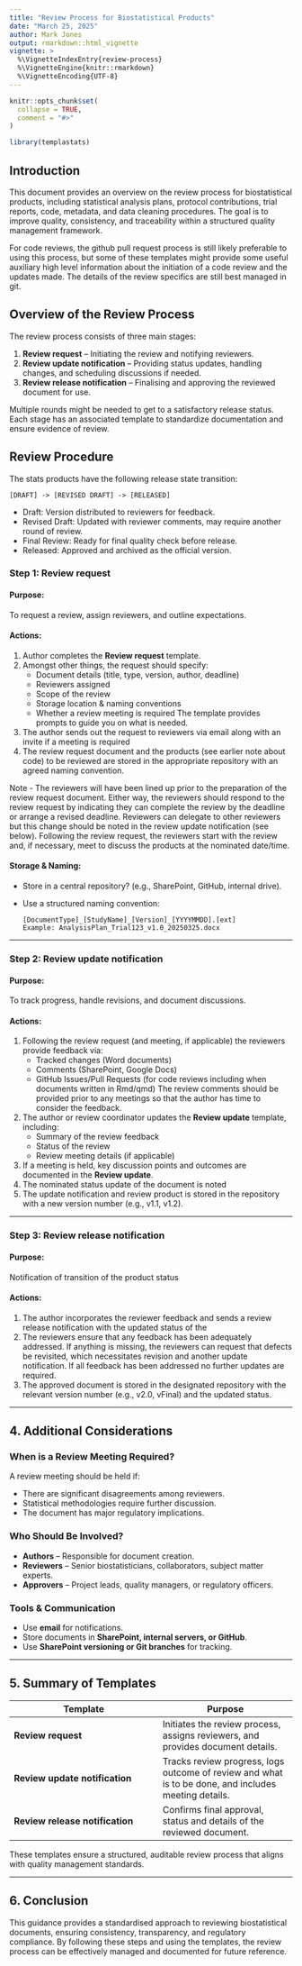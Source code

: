 ```yaml
---
title: "Review Process for Biostatistical Products"
date: "March 25, 2025"
author: Mark Jones
output: rmarkdown::html_vignette
vignette: >
  %\VignetteIndexEntry{review-process}
  %\VignetteEngine{knitr::rmarkdown}
  %\VignetteEncoding{UTF-8}
---
```


```r
knitr::opts_chunk$set(
  collapse = TRUE,
  comment = "#>"
)
```

```r
library(templastats)
```


## Introduction

This document provides an overview on the review process for biostatistical products, including statistical analysis plans, protocol contributions, trial reports, code, metadata, and data cleaning procedures. 
The goal is to improve quality, consistency, and traceability within a structured quality management framework.

For code reviews, the github pull request process is still likely preferable to using this process, but some of these templates might provide some useful auxiliary high level information about the initiation of a code review and the updates made. 
The details of the review specifics are still best managed in git.

## Overview of the Review Process

The review process consists of three main stages:

1. **Review request** – Initiating the review and notifying reviewers.
2. **Review update notification** – Providing status updates, handling changes, and scheduling discussions if needed.
3. **Review release notification** – Finalising and approving the reviewed document for use.

Multiple rounds might be needed to get to a satisfactory release status.
Each stage has an associated template to standardize documentation and ensure evidence of review.

## Review Procedure

The stats products have the following release state transition:

```
[DRAFT] -> [REVISED DRAFT] -> [RELEASED]
```

+ Draft: Version distributed to reviewers for feedback.
+ Revised Draft: Updated with reviewer comments, may require another round of review.
+ Final Review: Ready for final quality check before release.
+ Released: Approved and archived as the official version.

### **Step 1: Review request**

#### Purpose:

To request a review, assign reviewers, and outline expectations.

#### Actions:

1. Author completes the **Review request** template.
2. Amongst other things, the request should specify:
   - Document details (title, type, version, author, deadline)
   - Reviewers assigned
   - Scope of the review
   - Storage location & naming conventions
   - Whether a review meeting is required
   The template provides prompts to guide you on what is needed.
3. The author sends out the request to reviewers via email along with an invite if a meeting is required
4. The review request document and the products (see earlier note about code) to be reviewed are stored in the appropriate repository with an agreed naming convention.

Note - The reviewers will have been lined up prior to the preparation of the review request document.
Either way, the reviewers should respond to the  review request by indicating they can complete the review by the deadline or arrange a revised deadline.
Reviewers can delegate to other reviewers but this change should be noted in the review update notification (see below).
Following the review request, the reviewers start with the review and, if necessary, meet to discuss the products at the nominated date/time.

#### Storage & Naming:

- Store in a central repository? (e.g., SharePoint, GitHub, internal drive).
- Use a structured naming convention:
  ```
  [DocumentType]_[StudyName]_[Version]_[YYYYMMDD].[ext]
  Example: AnalysisPlan_Trial123_v1.0_20250325.docx
  ```

---

### **Step 2: Review update notification**

#### Purpose:

To track progress, handle revisions, and document discussions.

#### Actions:

1. Following the review request (and meeting, if applicable) the reviewers provide feedback via:
   - Tracked changes (Word documents)
   - Comments (SharePoint, Google Docs)
   - GitHub Issues/Pull Requests (for code reviews including when documents written in Rmd/qmd)
   The review comments should be provided prior to any meetings so that the author has time to consider the feedback.
2. The author or review coordinator updates the **Review update** template, including:
   - Summary of the review feedback
   - Status of the review
   - Review meeting details (if applicable)
3. If a meeting is held, key discussion points and outcomes are documented in the **Review update**.
4. The nominated status update of the document is noted
5. The update notification and review product is stored in the repository with a new version number (e.g., v1.1, v1.2).

---

### **Step 3: Review release notification**

#### Purpose:

Notification of transition of the product status

#### Actions:

1. The author incorporates the reviewer feedback and sends a review release notification with the updated status of the 
2. The reviewers ensure that any feedback has been adequately addressed. If anything is missing, the reviewers can request that defects be revisited, which necessitates revision and another update notification. If all feedback has been addressed no further updates are required.
3. The approved document is stored in the designated repository with the relevant version number (e.g., v2.0, vFinal) and the updated status.

---

## 4. Additional Considerations

### **When is a Review Meeting Required?**

A review meeting should be held if:

- There are significant disagreements among reviewers.
- Statistical methodologies require further discussion.
- The document has major regulatory implications.

### **Who Should Be Involved?**

- **Authors** – Responsible for document creation.
- **Reviewers** – Senior biostatisticians, collaborators, subject matter experts.
- **Approvers** – Project leads, quality managers, or regulatory officers.

### **Tools & Communication**

- Use **email** for notifications.
- Store documents in **SharePoint, internal servers, or GitHub**.
- Use **SharePoint versioning or Git branches** for tracking.

---

## 5. Summary of Templates

| Template | Purpose |
|----------|---------|
| **Review request** | Initiates the review process, assigns reviewers, and provides document details. |
| **Review update notification** | Tracks review progress, logs outcome of review and what is to be done, and includes meeting details. |
| **Review release notification** | Confirms final approval, status and details of the reviewed document. |

These templates ensure a structured, auditable review process that aligns with quality management standards.

---

## 6. Conclusion

This guidance provides a standardised approach to reviewing biostatistical documents, ensuring consistency, transparency, and regulatory compliance. 
By following these steps and using the templates, the review process can be effectively managed and documented for future reference.



